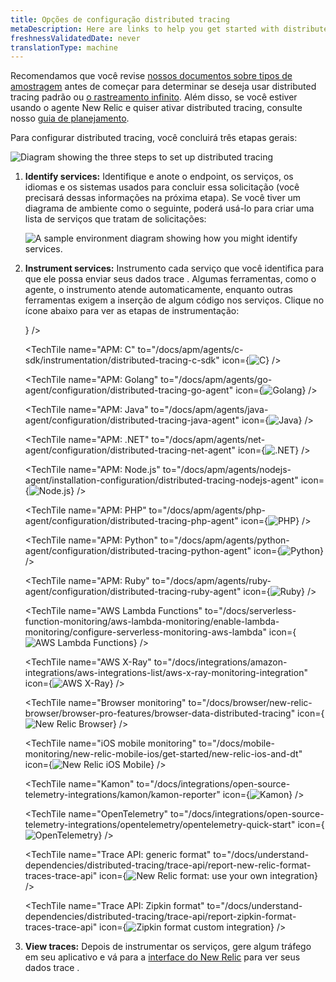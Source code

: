```yaml
---
title: Opções de configuração distributed tracing
metaDescription: Here are links to help you get started with distributed tracing
freshnessValidatedDate: never
translationType: machine
---
```


Recomendamos que você revise [nossos documentos sobre tipos de amostragem](/docs/distributed-tracing/concepts/how-new-relic-distributed-tracing-works) antes de começar para determinar se deseja usar distributed tracing padrão ou [o rastreamento infinito](/docs/distributed-tracing/infinite-tracing/introduction-infinite-tracing). Além disso, se você estiver usando o agente <InlinePopover type="apm"/>New Relic e quiser ativar distributed tracing, consulte nosso [guia de planejamento](/docs/distributed-tracing/concepts/distributed-tracing-planning-guide).

Para configurar distributed tracing, você concluirá três etapas gerais:

<img
  title="Diagram showing the three steps to set up distributed tracing."
  alt="Diagram showing the three steps to set up distributed tracing"
  src="/images/distributed-tracing_diagram_high-level-dist-tr.webp"
/>

1. <DNT>**Identify services:**</DNT> Identifique e anote o endpoint, os serviços, os idiomas e os sistemas usados para concluir essa solicitação (você precisará dessas informações na próxima etapa). Se você tiver um diagrama de ambiente como o seguinte, poderá usá-lo para criar uma lista de serviços que tratam de solicitações:

   <img
     title="A sample environment diagram showing how you might identify services."
     alt="A sample environment diagram showing how you might identify services."
     src="/images/distributed-tracing_screenshot-full_distributed-tracing-map.webp"
   />

2. <DNT>**Instrument services:**</DNT> Instrumento cada serviço que você identifica para que ele possa enviar seus dados trace . Algumas ferramentas, como o <InlinePopover type="apm"/>agente, o instrumento atende automaticamente, enquanto outras ferramentas exigem a inserção de algum código nos serviços. Clique no ícone abaixo para ver as etapas de instrumentação:

   <TechTileGrid>
     <TechTile
       name="Android mobile monitoring"
       to="/docs/mobile-monitoring/new-relic-mobile-android/get-started/new-relic-mobile-and-dt"
       icon={<img src={distributedtracingMobilemonitoring} alt="New Relic Android Mobile"/>}
     />

     <TechTile
       name="APM: C"
       to="/docs/apm/agents/c-sdk/instrumentation/distributed-tracing-c-sdk"
       icon={<img src={distributedtracingC} alt="C"/>}
     />

     <TechTile
       name="APM: Golang"
       to="/docs/apm/agents/go-agent/configuration/distributed-tracing-go-agent"
       icon={<img src={distributedtracingGo} alt="Golang"/>}
     />

     <TechTile
       name="APM: Java"
       to="/docs/apm/agents/java-agent/configuration/distributed-tracing-java-agent"
       icon={<img src={distributedtracingJava} alt="Java"/>}
     />

     <TechTile
       name="APM: .NET"
       to="/docs/apm/agents/net-agent/configuration/distributed-tracing-net-agent"
       icon={<img src={distributedtracingDotnet} alt=".NET"/>}
     />

     <TechTile
       name="APM: Node.js"
       to="/docs/apm/agents/nodejs-agent/installation-configuration/distributed-tracing-nodejs-agent"
       icon={<img src={distributedtracingNodejs} alt="Node.js"/>}
     />

     <TechTile
       name="APM: PHP"
       to="/docs/apm/agents/php-agent/configuration/distributed-tracing-php-agent"
       icon={<img src={distributedtracingPhp} alt="PHP"/>}
     />

     <TechTile
       name="APM: Python"
       to="/docs/apm/agents/python-agent/configuration/distributed-tracing-python-agent"
       icon={<img src={distributedtracingPython} alt="Python"/>}
     />

     <TechTile
       name="APM: Ruby"
       to="/docs/apm/agents/ruby-agent/configuration/distributed-tracing-ruby-agent"
       icon={<img src={distributedtracingRuby} alt="Ruby"/>}
     />

     <TechTile
       name="AWS Lambda Functions"
       to="/docs/serverless-function-monitoring/aws-lambda-monitoring/enable-lambda-monitoring/configure-serverless-monitoring-aws-lambda"
       icon={<img src={distributedtracingAwsLambda} alt="AWS Lambda Functions"/>}
     />

     <TechTile
       name="AWS X-Ray"
       to="/docs/integrations/amazon-integrations/aws-integrations-list/aws-x-ray-monitoring-integration"
       icon={<img src={distributedtracingAwsXray} alt="AWS X-Ray"/>}
     />

     <TechTile
       name="Browser monitoring"
       to="/docs/browser/new-relic-browser/browser-pro-features/browser-data-distributed-tracing"
       icon={<img src={distributedtracingBrowser} alt="New Relic Browser"/>}
     />

     <TechTile
       name="iOS mobile monitoring"
       to="/docs/mobile-monitoring/new-relic-mobile-ios/get-started/new-relic-ios-and-dt"
       icon={<img src={distributedtracingMobilemonitoring} alt="New Relic iOS Mobile"/>}
     />

     <TechTile
       name="Kamon"
       to="/docs/integrations/open-source-telemetry-integrations/kamon/kamon-reporter"
       icon={<img src={distributedtracingKamon} alt="Kamon"/>}
     />

     <TechTile
       name="OpenTelemetry"
       to="/docs/integrations/open-source-telemetry-integrations/opentelemetry/opentelemetry-quick-start"
       icon={<img src={distributedtracingOpenTelemetry} alt="OpenTelemetry"/>}
     />

     <TechTile
       name="Trace API: generic format"
       to="/docs/understand-dependencies/distributed-tracing/trace-api/report-new-relic-format-traces-trace-api"
       icon={<img src={distributedtracingNewRelicOld} alt="New Relic format: use your own integration"/>}
     />

     <TechTile
       name="Trace API: Zipkin format"
       to="/docs/understand-dependencies/distributed-tracing/trace-api/report-zipkin-format-traces-trace-api"
       icon={<img src={distributedtracingZipkin} alt="Zipkin format custom integration"/>}
     />
   </TechTileGrid>

3. <DNT>**View traces:**</DNT> Depois de instrumentar os serviços, gere algum tráfego em seu aplicativo e vá para a [interface do New Relic](https://one.newrelic.com/launcher/distributed-tracing.launcher) para ver seus dados trace .
